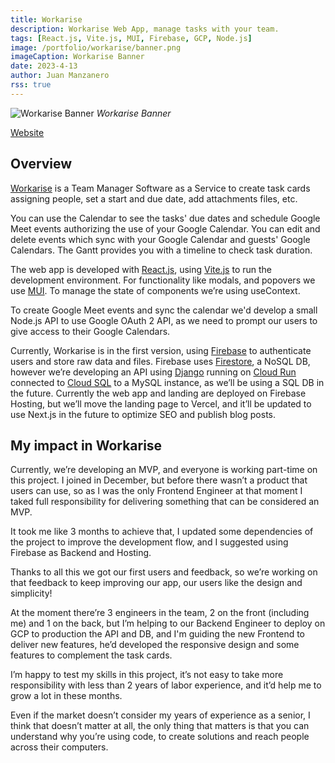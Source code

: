 ```yaml
---
title: Workarise
description: Workarise Web App, manage tasks with your team.
tags: [React.js, Vite.js, MUI, Firebase, GCP, Node.js]
image: /portfolio/workarise/banner.png
imageCaption: Workarise Banner
date: 2023-4-13
author: Juan Manzanero
rss: true
---
```


![Workarise Banner](@/assets/portfolio/workarise/banner.png) _Workarise Banner_

[Website](https://workarise.com)

## Overview

[Workarise](http://workarise.com) is a Team Manager Software as a Service to
create task cards assigning people, set a start and due date, add attachments
files, etc.

You can use the Calendar to see the tasks' due dates and schedule Google Meet
events authorizing the use of your Google Calendar. You can edit and delete
events which sync with your Google Calendar and guests' Google Calendars. The
Gantt provides you with a timeline to check task duration.

The web app is developed with [React.js](https://react.dev/),
using [Vite.js](https://vitejs.dev/) to run the development environment. For
functionality like modals, and popovers we use [MUI](https://mui.com/). To
manage the state of components we’re using useContext.

To create Google Meet events and sync the calendar we'd develop a small Node.js
API to use Google OAuth 2 API, as we need to prompt our users to give access to
their Google Calendars.

Currently, Workarise is in the first version,
using [Firebase](https://firebase.google.com/) to authenticate users and store
raw data and files. Firebase
uses [Firestore](https://firebase.google.com/docs/firestore), a NoSQL DB,
however we’re developing an API using [Django](https://www.djangoproject.com/)
running on [Cloud Run](https://cloud.google.com/run) connected
to [Cloud SQL](https://cloud.google.com/sql) to a MySQL instance, as we’ll be
using a SQL DB in the future. Currently the web app and landing are deployed on
Firebase Hosting, but we’ll move the landing page to Vercel, and it’ll be
updated to use Next.js in the future to optimize SEO and publish blog posts.

## My impact in Workarise

Currently, we’re developing an MVP, and everyone is working part-time on this
project. I joined in December, but before there wasn’t a product that users can
use, so as I was the only Frontend Engineer at that moment I taked full
responsibility for delivering something that can be considered an MVP.

It took me like 3 months to achieve that, I updated some dependencies of the
project to improve the development flow, and I suggested using Firebase as
Backend and Hosting.

Thanks to all this we got our first users and feedback, so we’re working on that
feedback to keep improving our app, our users like the design and simplicity!

At the moment there’re 3 engineers in the team, 2 on the front (including me)
and 1 on the back, but I’m helping to our Backend Engineer to deploy on GCP to
production the API and DB, and I'm guiding the new Frontend to deliver new
features, he’d developed the responsive design and some features to complement
the task cards.

I’m happy to test my skills in this project, it’s not easy to take more
responsibility with less than 2 years of labor experience, and it’d help me to
grow a lot in these months.

Even if the market doesn’t consider my years of experience as a senior, I think
that doesn’t matter at all, the only thing that matters is that you can
understand why you’re using code, to create solutions and reach people across
their computers.
